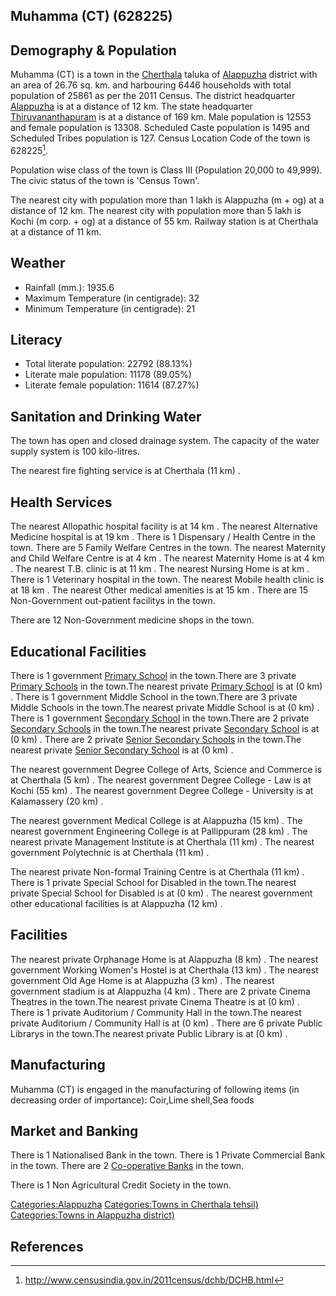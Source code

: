 {{Infobox settlement
| name=Muhamma (CT)
| native_name=
| native_name_lang=
| other_name=
| nickname=
| settlement_type=Town
| image_skyline=
| image_alt=
| image_caption=
| pushpin_map=India Kerala
| pushpin_label_position=right
| pushpin_map_alt=
| pushpin_map_caption=Location in Kerala, India
| latd=
| latm=
| lats=
| latNS=
| longd=
| longm=
| longs=
| longEW=
| coordinates_display=inline,title
| subdivision_type=Country
| subdivision_name={{flag|India}}
| subdivision_type1=[[States and territories of India|State]]
| subdivision_name1=Kerala 
| subdivision_type2=[[List of districts of India|District]]
| subdivision_name2=Alappuzha
| subdivision_type3=Tahsil
| subdivision_name3=Cherthala 
| website=
| established_title=<!-- Established -->
| established_date=
| founder=
| named_for=
| government_type=
| governing_body=
| unit_pref=Metric
| area_footnotes=
| area_rank=
| area_total_km2=26.76
| elevation_footnotes=
| elevation_m=
| population_total=25861
| population_as_of=2011
| population_rank=
| population_density_km2=966
| population_demonym=
| population_footnotes=
| demographics_type1=Languages=
| demographics1_title1=Official=
| demographics1_info1=[[Malayalam language|Malayalam]]
| timezone1=[[Indian Standard Time|IST]]
| utc_offset1==+5:30
| postal_code_type=[[Postal Index Number|PIN]]
| postal_code=
| area_code_type=Telephone code
| area_code=
| registration_plate=
| blank1_name_sec1=Nearest city
| blank1_info_sec1=[[Alappuzha (m + og)]]
| blank2_name_sec1=[[Human sex ratio|Sex ratio]]
| blank2_info_sec1=1060
| blank3_name_sec1=Literacy
| blank3_info_sec1=88.13%
| blank1_name_sec2=[[2011 Census of India|2011 census]] code
| blank1_info_sec2=628225
| footnotes=
}}

== Muhamma (CT) (628225) ==

== Demography & Population ==

Muhamma (CT) is a town in the [[Cherthala ]] taluka of [[Alappuzha]] district with an area of 26.76 sq. km. and harbouring 6446 households with total population of 25861 as per the 2011 Census. The district headquarter [[Alappuzha]] is at a distance of 12 km. The state headquarter [[Thiruvananthapuram]] is at a distance of 169 km. Male population is 12553 and female population is 13308. Scheduled Caste population is 1495 and Scheduled Tribes population is 127. Census Location Code of the town is 628225<ref>http://www.censusindia.gov.in/2011census/dchb/DCHB.html</ref>.

Population wise class of the town is Class III (Population 20,000 to 49,999).
The civic status of the town is 'Census Town'.

The nearest city with population more than 1 lakh is Alappuzha (m + og) at a distance of 12 km. The nearest city with population more than 5 lakh is Kochi (m corp. + og)  at a distance of 55 km. Railway station is at Cherthala at a distance of 11 km.


== Weather ==  
* Rainfall (mm.): 1935.6 
* Maximum Temperature (in centigrade): 32
* Minimum Temperature (in centigrade): 21


== Literacy ==  
* Total literate population: 22792 (88.13%)
* Literate male population: 11178 (89.05%)
* Literate female population: 11614 (87.27%)


== Sanitation and Drinking Water ==  
The town has open and closed drainage system.
The capacity of the water supply system is 100 kilo-litres.

The nearest fire fighting service is at Cherthala (11 km) .


== Health Services ==
The nearest Allopathic hospital facility is at 14 km .
The nearest Alternative Medicine hospital is at 19 km .
There is 1 Dispensary / Health Centre in the town.
There are 5 Family Welfare Centres in the town.
The nearest Maternity and Child Welfare Centre is at 4 km .
The nearest Maternity Home is at 4 km .
The nearest T.B. clinic is at 11 km .
The nearest Nursing Home is at  km .
There is 1 Veterinary hospital in the town.
The nearest Mobile health clinic is at 18 km .
The nearest Other medical amenities is at 15 km .
There are 15 Non-Government out-patient facilitys in the town.


There are 12 Non-Government medicine shops in the town.


== Educational Facilities ==
There is 1 government [[Primary School]] in the town.There are 3 private [[Primary School]]s in the town.The nearest private [[Primary School]] is at  (0 km) .
There is 1 government Middle School in the town.There are 3 private Middle Schools in the town.The nearest private Middle School is at  (0 km) .
There is 1 government [[Secondary School]] in the town.There are 2 private [[Secondary School]]s in the town.The nearest private [[Secondary School]] is at  (0 km) .
There are 2 private [[Senior Secondary School]]s in the town.The nearest private [[Senior Secondary School]] is at  (0 km) .
 
 
 
 
 
The nearest government Degree College of Arts, Science and Commerce is at Cherthala (5 km) .
The nearest government Degree College - Law is at Kochi (55 km) .
The nearest government Degree College - University is at Kalamassery (20 km) .
 
The nearest government Medical College is at Alappuzha (15 km) .
The nearest government Engineering College is at Pallippuram (28 km) .
The nearest private Management Institute is at Cherthala (11 km) .
The nearest government Polytechnic is at Cherthala (11 km) .
 
The nearest private Non-formal Training Centre is at Cherthala (11 km) .
There is 1 private Special School for Disabled in the town.The nearest private Special School for Disabled is at  (0 km) .
The nearest government other educational facilities is at Alappuzha  (12 km) .


== Facilities ==
The nearest private Orphanage Home is at Alappuzha (8 km) .
The nearest government Working Women's Hostel is at Cherthala (13 km) .
The nearest government Old Age Home is at Alappuzha (3 km) .
The nearest government stadium is at Alappuzha (4 km) .
There are 2 private Cinema Theatres in the town.The nearest private Cinema Theatre is at  (0 km) .
There is 1 private Auditorium / Community Hall in the town.The nearest private Auditorium / Community Hall is at  (0 km) .
There are 6 private Public Librarys in the town.The nearest private Public Library is at  (0 km) .


== Manufacturing ==
Muhamma (CT) is engaged in the manufacturing of following items (in decreasing order of importance): Coir,Lime shell,Sea foods


== Market and Banking ==
There is 1 Nationalised Bank in the town.
There is 1 Private Commercial Bank in the town.
There are 2 [[Co-operative Bank]]s in the town.

There is 1 Non Agricultural Credit Society in the town.


[[Categories:Alappuzha]]
[[Categories:Towns in Cherthala  tehsil)]]
[[Categories:Towns in Alappuzha district)]]


== References ==
{{Reflist}}


